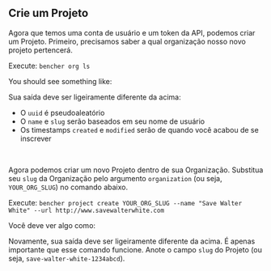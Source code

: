 
## Crie um Projeto

Agora que temos uma conta de usuário e um token da API, podemos criar um Projeto.
Primeiro, precisamos saber a qual organização nosso novo projeto pertencerá.

Execute: `bencher org ls`

You should see something like:

<QSOrgLsOutput />

Sua saída deve ser ligeiramente diferente da acima:
- O `uuid` é pseudoaleatório
- O `name` e `slug` serão baseados em seu nome de usuário
- Os timestamps `created` e `modified` serão de quando você acabou de se inscrever

<br />

Agora podemos criar um novo Projeto dentro de sua Organização.
Substitua seu `slug` da Organização pelo argumento `organization` (ou seja, `YOUR_ORG_SLUG`) no comando abaixo.

Execute: `bencher project create YOUR_ORG_SLUG --name "Save Walter White" --url http://www.savewalterwhite.com`

Você deve ver algo como:

<QSProjectCreateOutput />

Novamente, sua saída deve ser ligeiramente diferente da acima.
É apenas importante que esse comando funcione.
Anote o campo `slug` do Projeto (ou seja, `save-walter-white-1234abcd`).